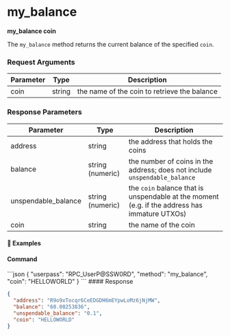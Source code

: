 
# my\_balance

**my\_balance coin**

The `my_balance` method returns the current balance of the specified `coin`.

### Request Arguments

| Parameter | Type   | Description                                  |
| --------- | ------ | -------------------------------------------- |
| coin      | string | the name of the coin to retrieve the balance |

### Response Parameters

| Parameter            | Type             | Description                                                                                   |
| -------------------- | ---------------- | --------------------------------------------------------------------------------------------- |
| address              | string           | the address that holds the coins                                                              |
| balance              | string (numeric) | the number of coins in the address; does not include `unspendable_balance`                    |
| unspendable\_balance | string (numeric) | the `coin` balance that is unspendable at the moment (e.g. if the address has immature UTXOs) |
| coin                 | string           | the name of the coin                                                                          |

#### 📌 Examples

#### Command

<CodeGroup title="" tag="POST" label="my_balance" mm2MethodDecorate="true">
  ```json
  {
    "userpass": "RPC_UserP@SSW0RD",
    "method": "my_balance",
    "coin": "HELLOWORLD"
  }
  ```
</CodeGroup>

<CollapsibleSection expandedText="Hide Response" collapsedText="Show Response">
  #### Response

  ```json
  {
    "address": "R9o9xTocqr6CeEDGDH6mEYpwLoMz6jNjMW",
    "balance": "60.00253836",
    "unspendable_balance": "0.1",
    "coin": "HELLOWORLD"
  }
  ```
</CollapsibleSection>
